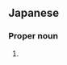 ==Japanese==
{{ja-kanjitab|ほし|だ}}

===Proper noun===
{{ja-pos|ほしだ|proper}}

# {{surname|lang=ja|sort=ほしだ}}